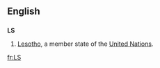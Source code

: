 ==English==
==={{abbreviation}}===
'''LS'''
#[[Lesotho]], a member state of the [[United Nations]].

[[fr:LS]]